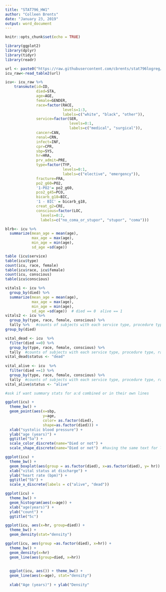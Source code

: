 ---
title: "STAT796_HW1"
author: "Colleen Brents"
date: "January 23, 2019"
output: word_document
---

```{r setup, include=FALSE}
knitr::opts_chunk$set(echo = TRUE)
```

```{r}
library(ggplot2)
library(dplyr)
library(tidyr)
library(readr)
```

```{r import data}
url <- paste0("https://raw.githubusercontent.com/cbrents/stat796logreg/master/ICU_raw.txt")
icu_raw<-read_table2(url)
```
```{r rename and recode}
icu<- icu_raw %>% 
    transmute(id=ID,
              died=STA,
              age=AGE,
              female=GENDER,
              race=factor(RACE, 
                          levels=1:3,
                          labels=c("white", "black", "other")),
              service=factor(SER,
                             levels=0:1,
                             labels=c("medical", "surgical")),
              cancer=CAN,
              renal=CRN,
              infect=INF,
              cpr=CPR,
              sbp=SYS,
              hr=HRA,
              prv_admit=PRE,
              type=factor(TYP,
                          levels=0:1,
                          labels=c("elective", "emergency")),
              fracture=FRA,
              po2_g60=PO2,
              '1-PO2'= po2_g60,
              pco2_g45=PCO,
              bicarb_g18=BIC,
              '1 - BIC' = bicarb_g18,
              creat_g2=CRE,
              conscious=factor(LOC,
                levels=0:2,
                labels=c("no_coma_or_stupor", "stupor", "coma")))
```

```{r summary stats}
blrb<- icu %>% 
  summarize(mean_age = mean(age),
            max_age = max(age),
            min_age = min(age),
            sd_age =sd(age)) 

table (icu$service)
table(icu$type)
count(icu, race, female)
table(icu$race, icu$female)
count(icu, conscious)
table(icu$conscious)
```
```{r summary stats for cohort by vital status}
vitals1 <- icu %>% 
  group_by(died) %>% 
  summarize(mean_age = mean(age),
            max_age = max(age),
            min_age = min(age),
            sd_age =sd(age))  # died == 0  alive == 1
vitals2 <- icu %>% 
  group_by(type, race, female, conscious) %>% 
  tally %>%   #counts of subjects with each service type, procedure type, race, sex, consciousness %>% 
group_by(died)

vital_dead <- icu  %>% 
  filter(died ==0) %>% 
  group_by(type, race, female, conscious) %>% 
  tally  #counts of subjects with each service type, procedure type, race, sex, consciousness 
vital_dead$status <- "dead"
 
vital_alive <- icu  %>% 
  filter(died ==1) %>% 
  group_by(type, race, female, conscious) %>% 
  tally  #counts of subjects with each service type, procedure type, race, sex, consciousness 
vital_alive$status <- "alive"

#ask if want summary stats for a:d combined or in their own lines 
```

```{r graphical summaries of data}

ggplot(icu) +
  theme_bw() +
  geom_point(aes(x=sbp, 
                 y=age, 
                 color= as.factor(died), 
                 shape=as.factor(died))) +
  xlab("systolic blood pressure") +
  ylab("age (years)") +
  ggtitle("5a") +
  scale_color_discrete(name="Died or not") +
  scale_shape_discrete(name="Died or not")  #having the same text for legens combines them 

```

```{r}
ggplot(icu) +
  theme_bw() +
  geom_boxplot(aes(group = as.factor(died), x=as.factor(died), y= hr)) +
  xlab("vital status at discharge") +
  ylab("heart rate (bpm)") +
  ggtitle("5b") +
  scale_x_discrete(labels = c("alive", "dead"))
```


```{r}
ggplot(icu) +
  theme_bw() +
  geom_histogram(aes(x=age)) +
  xlab("age(years)") +
  ylab("count") +
  ggtitle("5c") 

```

```{r}
ggplot(icu, aes(x=hr, group=died)) +
  theme_bw() +
  geom_density(stat="density")

ggplot(icu, aes(group =as.factor(died), x=hr)) +
  theme_bw() +
  geom_density(x=hr)
  geom_line(aes(group=died, x=hr))
  
  
  ggplot(icu, aes()) + theme_bw() + 
  geom_line(aes(x=age), stat="density")
  
  xlab("Age (years)") + ylab("Density"
```


